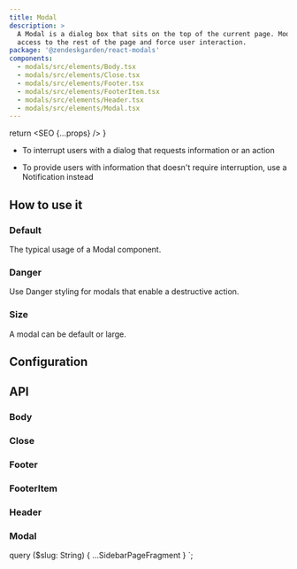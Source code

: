 ```yaml
---
title: Modal
description: >
  A Modal is a dialog box that sits on the top of the current page. Modals block
  access to the rest of the page and force user interaction.
package: '@zendeskgarden/react-modals'
components:
  - modals/src/elements/Body.tsx
  - modals/src/elements/Close.tsx
  - modals/src/elements/Footer.tsx
  - modals/src/elements/FooterItem.tsx
  - modals/src/elements/Header.tsx
  - modals/src/elements/Modal.tsx
---
```



  return <SEO {...props} />
}

<Usage>
  <Use>
    <ul>
      <li>To interrupt users with a dialog that requests information or an action</li>
    </ul>
  </Use>
  <Misuse>
    <ul>
      <li>
        <Markdown>
          To provide users with information that doesn't require interruption, use a Notification
          instead
        </Markdown>
      </li>
    </ul>
  </Misuse>
</Usage>

## How to use it

### Default

The typical usage of a Modal component.


<CodeExample code={DefaultCode}>
  <Default />
</CodeExample>

### Danger

Use Danger styling for modals that enable a destructive action.


<CodeExample code={DangerCode}>
  <Danger />
</CodeExample>

### Size

A modal can be default or large.


<CodeExample code={SizeCode}>
  <Size />
</CodeExample>

## Configuration

<Configuration reactPackage={props.data.mdx.package} components={props.data.mdx.components} />

## API

### Body

<Component components={props.data.mdx.components} componentName="body" />

<PropSheet components={props.data.mdx.components} componentName="body" />

### Close

<Component components={props.data.mdx.components} componentName="close" />

<PropSheet components={props.data.mdx.components} componentName="close" />

### Footer

<Component components={props.data.mdx.components} componentName="footer" />

<PropSheet components={props.data.mdx.components} componentName="footer" />

### FooterItem

<Component components={props.data.mdx.components} componentName="footerItem" />

<PropSheet components={props.data.mdx.components} componentName="footerItem" />

### Header

<Component components={props.data.mdx.components} componentName="header" />

<PropSheet components={props.data.mdx.components} componentName="header" />

### Modal

<Component components={props.data.mdx.components} componentName="modal" />

<PropSheet components={props.data.mdx.components} componentName="modal" />


  query ($slug: String) {
    ...SidebarPageFragment
  }
`;
